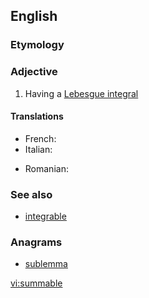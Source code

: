 ==English==

===Etymology===
{{suffix|sum|able}}

===Adjective===
{{en-adj}}

# {{context|mathematics|of a function|lang=en}} Having a [[Lebesgue integral]]

====Translations====
{{trans-top|having a Lebesgue integral}}
* French: {{t+|fr|sommable}}
* Italian: {{t|it|sommabile}}
{{trans-mid}}
* Romanian: {{t|ro|sumabil}}
{{trans-bottom}}

===See also===
* [[integrable]]

===Anagrams===
* [[sublemma#English|sublemma]]

[[vi:summable]]